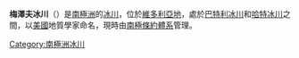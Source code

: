 {{Unreferenced|time=2020-03-07T05:31:31+00:00}}
{{coord|77|32|S|162|21|E|source:GNIS|display=title}}

'''梅澤夫冰川'''（{{lang-en|Meserve Glacier}}）是[[南極洲|南極洲]]的[[冰川|冰川]]，位於[[維多利亞地|維多利亞地]]，處於[[巴特利冰川|巴特利冰川]]和[[哈特冰川|哈特冰川]]之間，以[[美國|美國]]地質學家命名，現時由[[南極條約體系|南極條約體系]]管理。

{{DEFAULTSORT:Meserve Glacier}}
[[Category:南極洲冰川|Category:南極洲冰川]]


{{McMurdoDryValleys-geo-stub}}